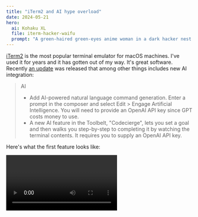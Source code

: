 ```yaml
---
title: "iTerm2 and AI hype overload"
date: 2024-05-21
hero:
  ai: Kohaku XL
  file: iterm-hacker-waifu
  prompt: "A green-haired green-eyes anime woman in a dark hacker nest with a laptop and a cup of coffee"
---
```


[iTerm2](https://iterm2.com/) is the most popular terminal emulator for macOS machines. I've used it for years and it has gotten out of my way. It's great software. Recently [an update](https://iterm2.com/downloads/stable/iTerm2-3_5_0.changelog) was released that among other things includes new AI integration:

> AI
>
> - Add AI-powered natural language command
>   generation. Enter a prompt in the composer and
>   select Edit > Engage Artificial Intelligence.
>   You will need to provide an OpenAI API key since
>   GPT costs money to use.
> - A new AI feature in the Toolbelt, "Codecierge",
>   lets you set a goal and then walks you
>   step-by-step to completing it by watching the
>   terminal contents. It requires you to supply an
>   OpenAI API key.

Here's what the first feature looks like:

<Video path="video/2024/oneoff-iterm2-ai" />

It's a text box that you can enter in a description of a command in, then it generates the command for you. It's a lot like the former [GitHub Copilot for CLI](https://githubnext.com/projects/copilot-cli/), but built into your terminal, just a command-y away.

When you use this, you have your choice of the following models:

- `gpt-3.5-turbo`
- `gpt-4-turbo`
- `gpt-4`
- `gpt-4o`

I wasn't able to get `gpt-4o` to work, but `gpt-3.5-turbo` worked fine. I'm not totally wowed by the feature, but it is a thing that exists and I'll probably use it once or twice (mainly when I'm dealing with ffmpeg commands because good god those are hard to remember). I don't think it's a killer feature, but it's a nice-to-have, I guess.

One of the main bits of feedback I've seen from people online is that iTerm2 having AI involved at all is enough to get them to want to switch away to another terminal emulator. They've cited the reason as exhaustion due to overexposure to AI hype.

AI is the current meme among investors and the tech space. [Microsoft is putting an AI button on your keyboard](https://blogs.windows.com/windowsexperience/2024/01/04/introducing-a-new-copilot-key-to-kick-off-the-year-of-ai-powered-windows-pcs/), [Slack is training AI on your messages](https://arstechnica.com/tech-policy/2024/05/slack-defends-default-opt-in-for-ai-training-on-chats-amid-user-outrage/), and [OpenAI is in hot water with Scarlet Johansson](https://x.com/yashar/status/1792682664845254683). It's everywhere, and it's exhausting. Part of my job requires me to keep up with the latest advances with AI and I'm unable to. Everything happens so much.

With a lot of these AI tools comes the problem that the AI system itself is very opaque. You put in inputs, you get an output, but nobody is able to explain how or why something came out that way. There's an entire cottage industry of people finding the right combinations of words to get the AI to do something they want. It's like scrying into the unknown, but somehow with trillions of dollars on the line.

This "type the command for me" feature has caused a lot of buzz online, to the point where people I know are just flat out ripping out iTerm2 in favor of programs that _don't_ have AI integrations in them. Hell, even the mention that a tool is _going_ to get an AI integration has people preemptively ripping it out of their systems _because_ of that opacity. A terminal emulator is probably also a fairly bad place to implement this because it's probably one of the most privileged programs on a developer's machine. It deals with all the secrets in the world, and the _threat_ that it could be used to upload them all to a third party is great enough that people are willing to switch away from it **sight unseen**.

<Conv name="Aoi" mood="wut">
I don't get it. It's a very optional feature that you have to:

1. Go out of your way to enable
2. Supply your own API key (and pay for it yourself)
3. Enable something that is not enabled by default

Why are people reacting so strongly to this?

</Conv>
<Conv name="Cadey" mood="aha">
  ~~A lot of it boils down to having this "shoved down their throats". It's the
  fact that it's being added to a tool without the user having the _agency_ to
  decide if they want it to be added or not. There's something that can probably
  be said here about programs like this likely needing to be open-source so that
  these things can be caught and stopped sooner, but that's an entirely
  different conversation.~~

EDIT: an earlier version of this post assumed that iTerm2 was closed source. It is not. I apologize for the error. Here is an amended version of the paragraph:

A lot of it boils down to having this "shoved down their throats". It's the
fact that it's being added to a tool without the user having the _agency_ to
decide if they want it to be added or not. That being said, [here is the commit that added the AI feature in question](https://github.com/gnachman/iTerm2/commit/7bcc4e0bedb22c4fd90ae7934fbbce3268a71e11). It's apparently been in development at some level for two years or so. I guess it predates most of the AI hype that's been going on lately.

</Conv>

I get why people wouldn't want this in their lives, I really do. I think that one of the greatest errors that was made with putting this in iTerm2 was making a big show of it, and by not letting you use local models (such as with [Ollama](https://ollama.com)) instead of having OpenAI be the only option.

It would be really cool if this was distributed as an optional addon with their [Python API](https://iterm2.com/python-api/) as an example of how you can extend iTerm2 in arbitrary ways. This would get a lot of the same advantages, but without the whole angry mob thing.
